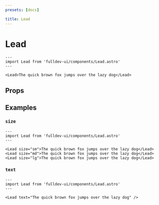 ```yaml
---
presets: [docs]

title: Lead
---
```


# Lead


```astro live
---
import Lead from 'fulldev-ui/components/Lead.astro'
---

<Lead>The quick brown fox jumps over the lazy dog</Lead>
```

## Props

<PropsTable />

## Examples

### `size`

```astro live
---
import Lead from 'fulldev-ui/components/Lead.astro'
---

<Lead size="sm">The quick brown fox jumps over the lazy dog</Lead>
<Lead size="md">The quick brown fox jumps over the lazy dog</Lead>
<Lead size="lg">The quick brown fox jumps over the lazy dog</Lead>
```

### `text`

```astro live
---
import Lead from 'fulldev-ui/components/Lead.astro'
---

<Lead text="The quick brown fox jumps over the lazy dog" />
```
